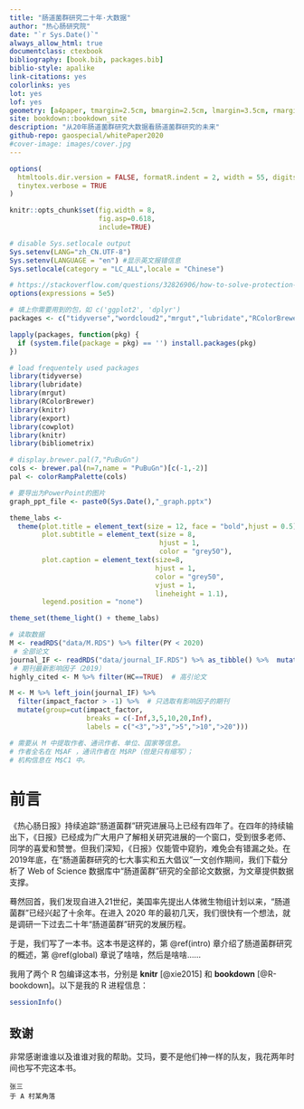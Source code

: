 ```yaml
--- 
title: "肠道菌群研究二十年·大数据"
author: "热心肠研究院"
date: "`r Sys.Date()`"
always_allow_html: true
documentclass: ctexbook
bibliography: [book.bib, packages.bib]
biblio-style: apalike
link-citations: yes
colorlinks: yes
lot: yes
lof: yes
geometry: [a4paper, tmargin=2.5cm, bmargin=2.5cm, lmargin=3.5cm, rmargin=2.5cm]
site: bookdown::bookdown_site
description: "从20年肠道菌群研究大数据看肠道菌群研究的未来"
github-repo: gaospecial/whitePaper2020
#cover-image: images/cover.jpg
---
```


```r
options(
  htmltools.dir.version = FALSE, formatR.indent = 2, width = 55, digits = 4,
  tinytex.verbose = TRUE
)

knitr::opts_chunk$set(fig.width = 8,
                      fig.asp=0.618,
                      include=TRUE)

# disable Sys.setlocale output
Sys.setenv(LANG="zh_CN.UTF-8")
Sys.setenv(LANGUAGE = "en") #显示英文报错信息
Sys.setlocale(category = "LC_ALL",locale = "Chinese")

# https://stackoverflow.com/questions/32826906/how-to-solve-protection-stack-overflow-issue-in-r-studio
options(expressions = 5e5)

# 填上你需要用到的包，如 c('ggplot2', 'dplyr')
packages <- c("tidyverse","wordcloud2","mrgut","lubridate","RColorBrewer","export","gganimate","ggVennDiagram","ccgraph")

lapply(packages, function(pkg) {
  if (system.file(package = pkg) == '') install.packages(pkg)
})
```



```r
# load frequentely used packages
library(tidyverse)
library(lubridate)
library(mrgut)
library(RColorBrewer)
library(knitr)
library(export)
library(cowplot)
library(knitr)
library(bibliometrix)

```

```r
# display.brewer.pal(7,"PuBuGn")
cols <- brewer.pal(n=7,name = "PuBuGn")[c(-1,-2)]
pal <- colorRampPalette(cols)
```


```r
# 要导出为PowerPoint的图片
graph_ppt_file <- paste0(Sys.Date(),"_graph.pptx")
```


```r
theme_labs <- 
  theme(plot.title = element_text(size = 12, face = "bold",hjust = 0.5),
        plot.subtitle = element_text(size = 8,
                                     hjust = 1,
                                     color = "grey50"),
        plot.caption = element_text(size=8, 
                                    hjust = 1,
                                    color = "grey50",
                                    vjust = 1,
                                    lineheight = 1.1),
        legend.position = "none")

theme_set(theme_light() + theme_labs)
```

```r
# 读取数据
M <- readRDS("data/M.RDS") %>% filter(PY < 2020)
 # 全部论文
journal_IF <- readRDS("data/journal_IF.RDS") %>% as_tibble() %>%  mutate_at("impact_factor",as.numeric) 
 # 期刊最新影响因子（2019）
highly_cited <- M %>% filter(HC==TRUE)  # 高引论文

M <- M %>% left_join(journal_IF) %>%
  filter(impact_factor > -1) %>%  # 只选取有影响因子的期刊
  mutate(group=cut(impact_factor,
                   breaks = c(-Inf,3,5,10,20,Inf),
                   labels = c("<3",">3",">5",">10",">20")))
```

```r
# 需要从 M 中提取作者、通讯作者、单位、国家等信息。
# 作者全名在 M$AF ，通讯作者在 M$RP（但是只有缩写）；
# 机构信息在 M$C1 中。

```


# 前言 {-}

《热心肠日报》持续追踪“肠道菌群”研究进展马上已经有四年了。在四年的持续输出下，《日报》已经成为广大用户了解相关研究进展的一个窗口，受到很多老师、同学的喜爱和赞誉。但我们深知，《日报》仅能管中窥豹，难免会有错漏之处。在2019年底，在“肠道菌群研究的七大事实和五大倡议”一文创作期间，我们下载分析了 Web of Science 数据库中“肠道菌群”研究的全部论文数据，为文章提供数据支撑。

蓦然回首，我们发现自进入21世纪，美国率先提出人体微生物组计划以来，“肠道菌群”已经兴起了十余年。在进入 2020 年的最初几天，我们很快有一个想法，就是调研一下过去二十年“肠道菌群”研究的发展历程。

于是，我们写了一本书。这本书是这样的，第 \@ref(intro) 章介绍了肠道菌群研究的概述，第 \@ref(global) 章说了啥啥，然后是啥啥……

我用了两个 R 包编译这本书，分别是 **knitr**\index{knitr} [@xie2015] 和 **bookdown**\index{bookdown} [@R-bookdown]。以下是我的 R 进程信息：

```r
sessionInfo()
```

## 致谢 {-}

非常感谢谁谁以及谁谁对我的帮助。艾玛，要不是他们神一样的队友，我花两年时间也写不完这本书。

```block2
张三  
于 A 村某角落
```

